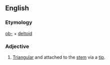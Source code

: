 ==English==

===Etymology===

[[ob-]] + [[deltoid]]

===Adjective===
{{en-adj|-}}

# {{context|botany|of leaves}} [[triangular|Triangular]] and attached to the [[stem]] via a [[tip]].